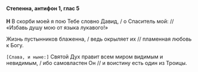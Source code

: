 #### Степенна, антифон 1, глас 5

**Н** В скорби моей я пою Тебе словно Давид, / о Спаситель мой: // «Избавь душу мою от языка лукавого!»

Жизнь пустынников блаженна, / ведь окрыляет их // пламенная любовь к Богу.

<R>`[Слава, и ныне:]`</R> Святой Дух правит всем миром видимым и невидимым, / ибо самовластен Он // и воистину есть один из Троицы.
